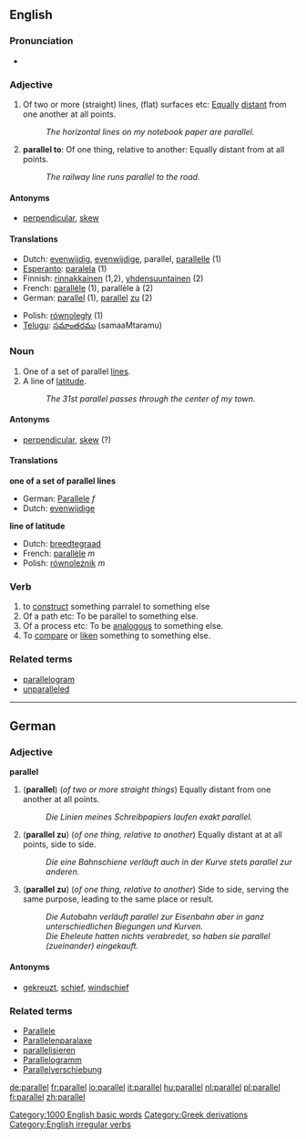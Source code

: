==English==

[[Category:1000 English basic words]]

===Pronunciation===
*{{AHD|păr'ə-lĕl"}}

[[Category:Greek derivations]]

===Adjective===
{{en-adj-notcomp}}

# Of two or more (straight) lines, (flat) surfaces etc: [[equally|Equally]] [[distant]] from one another at all points.
#:''The horizontal lines on my notebook paper are parallel.''
# '''parallel to''': Of one thing, relative to another: Equally distant from at all points.
#:''The railway line runs parallel to the road.''

====Antonyms====
*[[perpendicular]], [[skew]]

====Translations====
{{top}}
*Dutch: [[evenwijdig]], [[evenwijdige]], parallel, [[parallelle]] (1)
*[[Esperanto]]: [[paralela]] (1)
*Finnish: [[rinnakkainen]] (1,2), [[yhdensuuntainen]] (2)
*French: [[parallèle]] (1), parallèle à (2)
*German: [[parallel]] (1), [[parallel]] [[zu]] (2)
{{mid}}
*Polish: [[równoległy]] (1)
*[[Telugu]]: [[సమాంతరము]] (samaaMtaramu)
{{bottom}}

===Noun===
{{en-noun}}

# One of a set of parallel [[line]]s.
# A line of [[latitude]].
#:''The 31st parallel passes through the center of my town.''

====Antonyms====
*[[perpendicular]], [[skew]] (?)

====Translations====
'''one of a set of parallel lines'''
*German: [[Parallele]] ''f''
*Dutch: [[evenwijdige]]

'''line of latitude'''
*Dutch: [[breedtegraad]]
*French: [[parallèle]] ''m''
*Polish: [[równoleżnik]] ''m''

===Verb===
[[Category:English irregular verbs]]
{{en-verb|parallels|'''[[paralleling]] '''in British and American English, or, possible in British English only,''' [[parallelling]]'''|'''[[paralleled]] '''in British and American English, or, possible in British English only,''' [[parallelled]]'''}}

# to [[construct]] something parralel to something else
#Of a path etc: To be parallel to something else.
#Of a process etc: To be [[analogous]] to something else.
#To [[compare]] or [[liken]] something to something else.

===Related terms===
*[[parallelogram]]
*[[unparalleled]]

----
==German==

===Adjective===
'''parallel'''

# ('''parallel''') (''of two or more straight things'') Equally distant from one another at all points.
#:''Die Linien meines Schreibpapiers laufen exakt parallel.''
# ('''parallel zu''') (''of one thing, relative to another'') Equally distant at at all points, side to side.
#:''Die eine Bahnschiene verläuft auch in der Kurve stets parallel zur anderen.''
# ('''parallel zu''') (''of one thing, relative to another'') Side to side, serving the same purpose, leading to the same place or result.
#:''Die Autobahn verläuft parallel zur Eisenbahn aber in ganz unterschiedlichen Biegungen und Kurven.''
#:''Die Eheleute hatten nichts verabredet, so haben sie parallel (zueinander) eingekauft.''

====Antonyms====
*[[gekreuzt]], [[schief]], [[windschief]]

===Related terms===
*[[Parallele]]
*[[Parallelenparalaxe]]
*[[parallelisieren]]
*[[Parallelogramm]]
*[[Parallelverschiebung]]

[[de:parallel]]
[[fr:parallel]]
[[io:parallel]]
[[it:parallel]]
[[hu:parallel]]
[[nl:parallel]]
[[pl:parallel]]
[[fi:parallel]]
[[zh:parallel]]